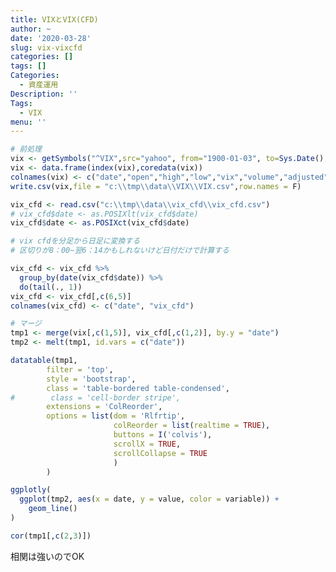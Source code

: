 ```yaml
---
title: VIXとVIX(CFD)
author: ~
date: '2020-03-28'
slug: vix-vixcfd
categories: []
tags: []
Categories:
  - 資産運用
Description: ''
Tags:
  - VIX
menu: ''
---
```


```r
# 前処理
vix <- getSymbols("^VIX",src="yahoo", from="1900-01-03", to=Sys.Date(), auto.assign=FALSE)
vix <- data.frame(index(vix),coredata(vix))
colnames(vix) <- c("date","open","high","low","vix","volume","adjusted")
write.csv(vix,file = "c:\\tmp\\data\\VIX\\VIX.csv",row.names = F)

vix_cfd <- read.csv("c:\\tmp\\data\\vix_cfd\\vix_cfd.csv")
# vix_cfd$date <- as.POSIXlt(vix_cfd$date)
vix_cfd$date <- as.POSIXct(vix_cfd$date)

# vix cfdを分足から日足に変換する
# 区切りが8：00~翌6：14かもしれないけど日付だけで計算する

vix_cfd <- vix_cfd %>%
  group_by(date(vix_cfd$date)) %>%
  do(tail(., 1))
vix_cfd <- vix_cfd[,c(6,5)]
colnames(vix_cfd) <- c("date", "vix_cfd")

# マージ
tmp1 <- merge(vix[,c(1,5)], vix_cfd[,c(1,2)], by.y = "date")
tmp2 <- melt(tmp1, id.vars = c("date"))
```

```r
datatable(tmp1,
        filter = 'top',
        style = 'bootstrap',
        class = 'table-bordered table-condensed',
#        class = 'cell-border stripe',
        extensions = 'ColReorder',
        options = list(dom = 'Rlfrtip',
                       colReorder = list(realtime = TRUE),
                       buttons = I('colvis'),
                       scrollX = TRUE,
                       scrollCollapse = TRUE
                       )
        )

ggplotly(
  ggplot(tmp2, aes(x = date, y = value, color = variable)) +
    geom_line()
)
```

```r
cor(tmp1[,c(2,3)])
```
相関は強いのでOK